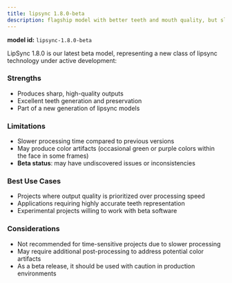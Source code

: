 ```yaml
---
title: lipsync 1.8.0-beta
description: flagship model with better teeth and mouth quality, but slower.
---
```


<Note>**model id:** `lipsync-1.8.0-beta`</Note>

LipSync 1.8.0 is our latest beta model, representing a new class of lipsync technology under active development:

### Strengths

- Produces sharp, high-quality outputs
- Excellent teeth generation and preservation
- Part of a new generation of lipsync models

### Limitations

- Slower processing time compared to previous versions
- May produce color artifacts (occasional green or purple colors within the face in some frames)
- **Beta status**: may have undiscovered issues or inconsistencies

### Best Use Cases

- Projects where output quality is prioritized over processing speed
- Applications requiring highly accurate teeth representation
- Experimental projects willing to work with beta software

### Considerations

- Not recommended for time-sensitive projects due to slower processing
- May require additional post-processing to address potential color artifacts
- As a beta release, it should be used with caution in production environments

